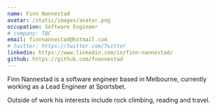 ```yaml
---
name: Finn Nannestad
avatar: /static/images/avatar.png
occupation: Software Engineer
# company: TBC
email: finnnannestad@hotmail.com
# twitter: https://twitter.com/Twitter
linkedin: https://www.linkedin.com/in/finn-nannestad/
github: https://github.com/fnannestad
---
```


Finn Nannestad is a software engineer based in Melbourne, currently working as a Lead Engineer at Sportsbet.

Outside of work his interests include rock climbing, reading and travel.